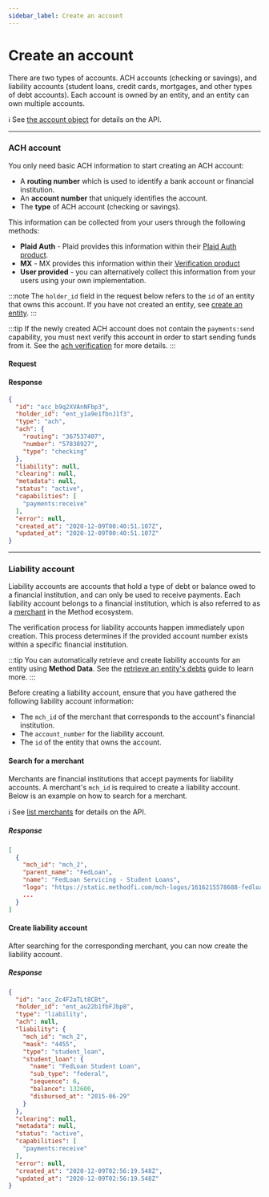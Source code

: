 ```yaml
---
sidebar_label: Create an account
---
```


# Create an account



There are two types of accounts. ACH accounts (checking or savings), and
liability accounts (student loans, credit cards, mortgages, and other types of debt accounts).
Each account is owned by an entity, and an entity can own multiple accounts.

ℹ️ See [the account object](/api/core/accounts/object#account-object) for details on the API.

---

### ACH account

You only need basic ACH information to start creating an ACH account:

- A __routing number__ which is used to identify a bank account or financial institution.
- An __account number__ that uniquely identifies the account.
- The __type__ of ACH account (checking or savings).

This information can be collected from your users through the following methods:

- __Plaid Auth__ - Plaid provides this information within their [Plaid Auth product](https://plaid.com/docs/auth/).
- __MX__ - MX provides this information within their [Verification product](https://docs.mx.com/atrium#premium_features_verification)
- __User provided__ - you can alternatively collect this information from your users using
your own implementation.

:::note
The `holder_id` field in the request below refers to the `id` of an entity that owns this account.
If you have not created an entity, see [create an entity](/guides/entities/create-an-entity).
:::

:::tip
If the newly created ACH account does not contain the `payments:send` capability,
you must next verify this account in order to start sending funds from it. See
the [ach verification](/guides/accounts/ach-verification) for more details.
:::

#### Request
<AccountsCreateACH />

#### Response
```json
{
  "id": "acc_b9q2XVAnNFbp3",
  "holder_id": "ent_y1a9e1fbnJ1f3",
  "type": "ach",
  "ach": {
    "routing": "367537407",
    "number": "57838927",
    "type": "checking"
  },
  "liability": null,
  "clearing": null,
  "metadata": null,
  "status": "active",
  "capabilities": [
    "payments:receive"
  ],
  "error": null,
  "created_at": "2020-12-09T00:40:51.107Z",
  "updated_at": "2020-12-09T00:40:51.107Z"
}
```

---

### Liability account
Liability accounts are accounts that hold a type of debt or balance owed to a financial institution, and can
only be used to receive payments. Each liability account belongs to a financial institution, which is also referred to as
a [merchant](/api/core/merchants/object) in the Method ecosystem.

The verification process for liability accounts happen immediately upon creation. This process
determines if the provided account number exists within a specific financial institution.

:::tip
You can automatically retrieve and create liability accounts for an entity using
__Method Data__. See the [retrieve an entity's debts](/guides/quick-start/retrieve-an-entitys-debts) guide
to learn more.
:::

Before creating a liability account, ensure that you have gathered the following liability account information:
- The `mch_id` of the merchant that corresponds to the account's financial institution.
- The `account_number` for the liability account.
- The `id` of the entity that owns the account.

#### Search for a merchant
Merchants are financial institutions that accept payments for liability accounts. A merchant's
`mch_id` is required to create a liability account. Below is an example on how to search
for a merchant.

ℹ️ See [list merchants](/api/core/merchants/list) for details on the API.

<MerchantSearchByName />

##### Response
```json
[
  {
    "mch_id": "mch_2",
    "parent_name": "FedLoan",
    "name": "FedLoan Servicing - Student Loans",
    "logo": "https://static.methodfi.com/mch-logos/1616215578688-fedloan.png",
    ...
  }
]
```

#### Create liability account
After searching for the corresponding merchant, you can now create the liability account.

<AccountsCreateLiability />

##### Response
```json
{
  "id": "acc_Zc4F2aTLt8CBt",
  "holder_id": "ent_au22b1fbFJbp8",
  "type": "liability",
  "ach": null,
  "liability": {
    "mch_id": "mch_2",
    "mask": "4455",
    "type": "student_loan",
    "student_loan": {
      "name": "FedLoan Student Loan",
      "sub_type": "federal",
      "sequence": 6,
      "balance": 132600,
      "disbursed_at": "2015-06-29"
    }
  },
  "clearing": null,
  "metadata": null,
  "status": "active",
  "capabilities": [
    "payments:receive"
  ],
  "error": null,
  "created_at": "2020-12-09T02:56:19.548Z",
  "updated_at": "2020-12-09T02:56:19.548Z"
}
```
